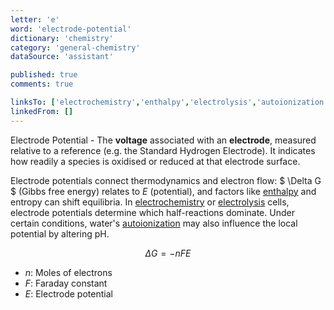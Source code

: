 ```yaml
---
letter: 'e'
word: 'electrode-potential'
dictionary: 'chemistry'
category: 'general-chemistry'
dataSource: 'assistant'

published: true
comments: true

linksTo: ['electrochemistry','enthalpy','electrolysis','autoionization']
linkedFrom: []
---
```


<a id="electrode_potential">Electrode Potential</a> - The **voltage** associated with an **electrode**, measured relative to a reference (e.g. the Standard Hydrogen Electrode). It indicates how readily a species is oxidised or reduced at that electrode surface.

Electrode potentials connect thermodynamics and electron flow: $ \Delta G $ (Gibbs free energy) relates to $E$ (potential), and factors like [enthalpy](#enthalpy) and entropy can shift equilibria. In [electrochemistry](#electrochemistry) or [electrolysis](#electrolysis) cells, electrode potentials determine which half-reactions dominate. Under certain conditions, water's [autoionization](#autoionization) may also influence the local potential by altering pH.

$$
\Delta G = -nFE
$$
- $n$: Moles of electrons
- $F$: Faraday constant
- $E$: Electrode potential
